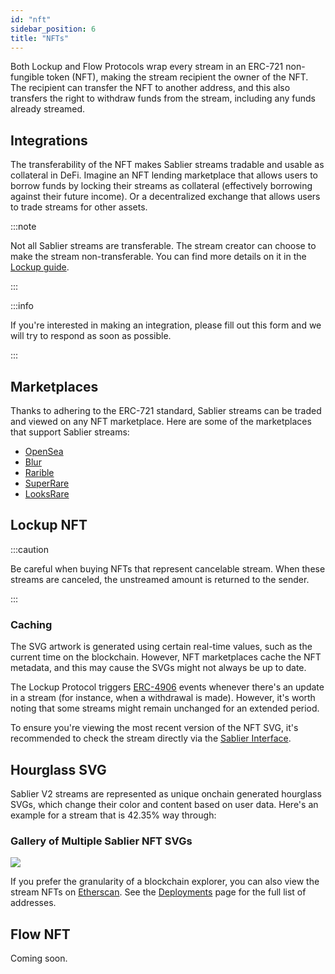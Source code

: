 ```yaml
---
id: "nft"
sidebar_position: 6
title: "NFTs"
---
```



Both Lockup and Flow Protocols wrap every stream in an ERC-721 non-fungible token (NFT), making the stream recipient the
owner of the NFT. The recipient can transfer the NFT to another address, and this also transfers the right to withdraw
funds from the stream, including any funds already streamed.

## Integrations

The transferability of the NFT makes Sablier streams tradable and usable as collateral in DeFi. Imagine an NFT lending
marketplace that allows users to borrow funds by locking their streams as collateral (effectively borrowing against
their future income). Or a decentralized exchange that allows users to trade streams for other assets.

:::note

Not all Sablier streams are transferable. The stream creator can choose to make the stream non-transferable. You can
find more details on it in the [Lockup guide](/guides/lockup/guides/stream-management/transfer).

:::

:::info

If you're interested in making an integration, please fill out this <Link href={links.forms.call}>form</Link> and we
will try to respond as soon as possible.

:::

## Marketplaces

Thanks to adhering to the ERC-721 standard, Sablier streams can be traded and viewed on any NFT marketplace. Here are
some of the marketplaces that support Sablier streams:

- [OpenSea](https://opensea.io)
- [Blur](https://blur.io)
- [Rarible](https://rarible.com)
- [SuperRare](https://superrare.com)
- [LooksRare](https://looksrare.org)

## Lockup NFT

:::caution

Be careful when buying NFTs that represent cancelable stream. When these streams are canceled, the unstreamed amount is
returned to the sender.

:::

### Caching

The SVG artwork is generated using certain real-time values, such as the current time on the blockchain. However, NFT
marketplaces cache the NFT metadata, and this may cause the SVGs might not always be up to date.

The Lockup Protocol triggers [ERC-4906](https://eips.ethereum.org/EIPS/eip-4906) events whenever there's an update in a
stream (for instance, when a withdrawal is made). However, it's worth noting that some streams might remain unchanged
for an extended period.

To ensure you're viewing the most recent version of the NFT SVG, it's recommended to check the stream directly via the
[Sablier Interface](https://app.sablier.com).

## Hourglass SVG

Sablier V2 streams are represented as unique onchain generated hourglass SVGs, which change their color and content
based on user data. Here's an example for a stream that is 42.35% way through:

<NFTSVG height={500} width={500} />

### Gallery of Multiple Sablier NFT SVGs

<img src={NFTGalleryURL} height={500} width={500} />

If you prefer the granularity of a blockchain explorer, you can also view the stream NFTs on
[Etherscan](https://etherscan.io/token/0xB10daee1FCF62243aE27776D7a92D39dC8740f95). See the
[Deployments](/guides/lockup/deployments) page for the full list of addresses.

## Flow NFT

Coming soon.
